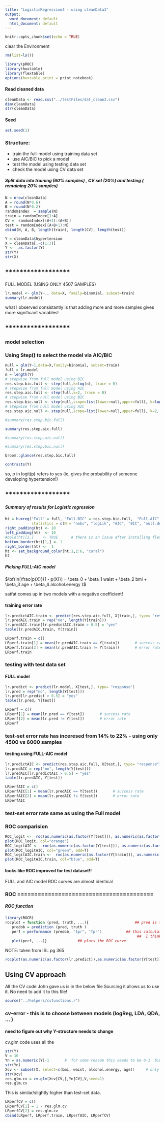 ```yaml
---
title: "LogisticRegression4 - using cleanData3"
output:
  word_document: default
  html_document: default
---
```


```r
knitr::opts_chunk$set(echo = TRUE)
```

clear the Environment

```r
rm(list=ls())
```

```r
library(pROC)
library(huxtable)
library(flextable)
options(huxtable.print = print_notebook)
```



#### Read cleaned data
```r
cleanData <- read.csv("../testFiles/dat_clean3.csv")
dim(cleanData)
str(cleanData)
```


#### Seed
```r
set.seed(1)
```

### Structure:
  - train the full-model using training data set
  - use AIC/BIC to pick a model
  - test the model using testing data set
  - check the model using CV data set

##### Split data into training (60% samples) ,  CV set (20%) and testing ( remaining 20% samples)
```r
N = nrow(cleanData)
A = round(N*0.6)
B = round(N*0.2)
randomIndex  = sample(N)
train = randomIndex[1:A]
CV =  randomIndex[(A+1):(A+B)]
test = randomIndex[(A+B+1):N]
cbind(N, A, B, length(train), length(CV), length(test))
```


```r
Y = cleanData$hypertension
X = cleanData[,-c(1:3)]
Y <-  as.factor(Y)
str(Y)
str(X)
```

## ****************** 
FULL MODEL (USING ONLY 4507 SAMPLES)

```r
lr.model <- glm(Y~., data=X, family=binomial, subset=train)
summary(lr.model)
```





what I observed consistantly is that adding more and more samples gives more significant variables!

## ****************** 

### model selection

### Using Step() to select the model via AIC/BIC

```r
null = glm(Y~1,data=X,family=binomial, subset=train)
full = lr.model
n = length(Y)
# stepwise from full model using BIC
res.step.bic.full <- step(full,k=log(n), trace = 0)
# stepwise from full model using AIC
res.step.aic.full <- step(full,k=2, trace = 0)
# stepwise from null model using BIC
res.step.bic.null <- step(null,scope=list(lower=null,upper=full), k=log(n), trace = 0)
# stepwise from null model using AIC
res.step.aic.null <- step(null,scope=list(lower=null,upper=full), k=2, trace = 0)
```


```r
#summary(res.step.bic.full)
```

```r
summary(res.step.aic.full)
```
```r
#summary(res.step.aic.null)
```
```r
#summary(res.step.bic.null)
```

```r
broom::glance(res.step.bic.full)
```

```r
contrasts(Y)
```


so, p in logit(p)  refers to yes (ie,  gives the probability of someone developing hypertension!)



## ****************** 
#####  Summary of results for Logistic regression

```r

ht = huxreg("Full" = full, "Full-BIC" = res.step.bic.full,  "Full-AIC" = res.step.aic.full, "Null-BIC" = res.step.bic.null, "Null-AIC" = res.step.aic.null,
            statistics = c(N = "nobs", "logLik", "AIC", "BIC", "null.deviance", Deviance = "deviance"), error_pos = 'same', borders = TRUE, bold_signif = 0.05)
right_padding(ht) <- 10
left_padding(ht)  <- 10
#bold(ht)[2,]    <- TRUE      # there is an issue after installing flextable!!!!
bottom_border(ht)[1,] <- 1
right_border(ht) <-  1
ht <- set_background_color(ht,1,2:6, "coral")
ht
```


##### Picking FULL-AIC model

$\bf{ln(\frac{p(X)}{1 - p(X)}) = \beta_0 + \beta_1 waist + \beta_2 bmi  + \beta_3 age + \beta_4 alcohol.energy }$

 satfat comes up in two models with a negative coefficient! 

#### training error rate


```r
lr.predictAIC.train <- predict(res.step.aic.full, X[train,], type= "response")
lr.predAIC.train = rep("no", length(Y[train]))
lr.predAIC.train[lr.predictAIC.train > 0.5] = "yes"
table(lr.predAIC.train, Y[train]) 
```
```r
LRperf.train = c()
LRperf.train[1] = mean(lr.predAIC.train == Y[train])       # success rate
LRperf.train[2] = mean(lr.predAIC.train != Y[train])       # error rate
LRperf.train
```


### testing with test data set

#### FULL model
```r
lr.predict <- predict(lr.model, X[test,], type= "response")
lr.pred = rep("no", length(Y[test]))
lr.pred[lr.predict > 0.5] = "yes"
table(lr.pred, Y[test]) 
```

```r
LRperf = c()
LRperf[1] = mean(lr.pred == Y[test])       # success rate
LRperf[2] = mean(lr.pred != Y[test])       # error rate
LRperf
```
###  test-set   error rate has inceresed from 14% to 22%  - using only 4500 vs 6000 samples



####  testing using FULL-AIC model

```r
lr.predictAIC <- predict(res.step.aic.full, X[test,], type= "response")
lr.predAIC = rep("no", length(Y[test]))
lr.predAIC[lr.predictAIC > 0.5] = "yes"
table(lr.predAIC, Y[test]) 
```

```r
LRperfAIC = c()
LRperfAIC[1] = mean(lr.predAIC == Y[test])       # success rate
LRperfAIC[2] = mean(lr.predAIC != Y[test])       # error rate
LRperfAIC
```
###  test-set   error rate same as using the Full model


###  ROC   comparision
```r
ROC_logit <-  roc(as.numeric(as.factor(Y[test])), as.numeric(as.factor(lr.predict)))       # full model ROC curve
plot(ROC_logit, col="orange")
ROC_logitAIC <-  roc(as.numeric(as.factor(Y[test])), as.numeric(as.factor(lr.predictAIC)))       # AIC test ROC curve
plot(ROC_logitAIC, col="green", add=T)
ROC_logitAIC.train <-  roc(as.numeric(as.factor(Y[train])), as.numeric(as.factor(lr.predictAIC.train)))       # AIC train  ROC curve
plot(ROC_logitAIC.train, col="blue", add=T)

```

#### looks like ROC improved for test dataset!!  
FULL and AIC model ROC curves are almost identical


### ROC ========================================


##### ROC function
```r
library(ROCR)
rocplot = function (pred, truth, ...){                     ## pred is the numerical scores/ fitted values of hte model, truth  is the actual Y values from the test set
   predob = prediction (pred, truth )
   perf = performance (predob, "tpr", "fpr")           ## this calculates the measure="tpr", x.measure="fpr"   for each cutoff
                                                            ##  I think it is  just a ratio of tpr/fpr  -  need to check
   plot(perf, ...)}              ## plots the ROC curve
```

NOTE: taken from ISL pg 365

```r
rocplot(as.numeric(as.factor(lr.predict)),as.numeric(as.factor(Y[test]), main="Test-set data"), col="green")
```




## Using CV approach

All the CV code John gave us is in the below file
Sourcing it allows us to use it. 
No need to add it to this file!

```r
source("../helpers/cvfunctions.r")
```
### cv-error  - this is to choose between models (logReg, LDA, QDA, ... )
####  need to figure out why Y-structure needs to change

cv.glm code uses all the 
```r
str(Y)
V = 10
Yn = as.numeric(Y)-1       #  for some reason this needs to be 0-1  binary variable.
str(Yn)
Xcv <- subset(X, select=c(bmi, waist, alcohol.energy, age))     # only keeping variables that are significant - ie, from FULL-AIC model      
str(Xcv)
res.glm.cv = cv.glm(Xcv[CV,],Yn[CV],V,seed=1)
res.glm.cv
```

This is similar/slightly higher than test-set data.

```r
LRperfCV = c()
LRperfCV[1] = 1 - res.glm.cv
LRperfCV[2] = res.glm.cv
cbind(LRperf, LRperf.train, LRperfAIC, LRperfCV)
```

